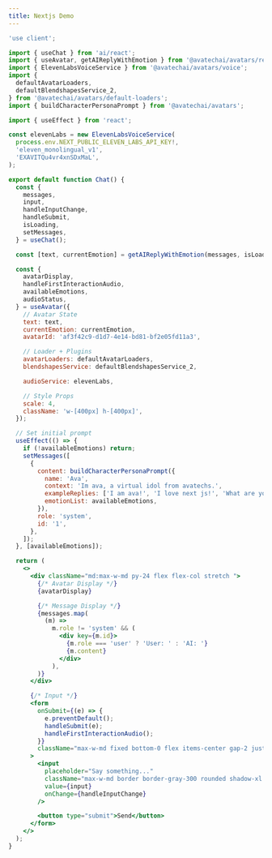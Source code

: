 ```yaml
---
title: Nextjs Demo
---
```


```jsx
'use client';

import { useChat } from 'ai/react';
import { useAvatar, getAIReplyWithEmotion } from '@avatechai/avatars/react';
import { ElevenLabsVoiceService } from '@avatechai/avatars/voice';
import {
  defaultAvatarLoaders,
  defaultBlendshapesService_2,
} from '@avatechai/avatars/default-loaders';
import { buildCharacterPersonaPrompt } from '@avatechai/avatars';

import { useEffect } from 'react';

const elevenLabs = new ElevenLabsVoiceService(
  process.env.NEXT_PUBLIC_ELEVEN_LABS_API_KEY!,
  'eleven_monolingual_v1',
  'EXAVITQu4vr4xnSDxMaL',
);

export default function Chat() {
  const {
    messages,
    input,
    handleInputChange,
    handleSubmit,
    isLoading,
    setMessages,
  } = useChat();

  const [text, currentEmotion] = getAIReplyWithEmotion(messages, isLoading);

  const {
    avatarDisplay,
    handleFirstInteractionAudio,
    availableEmotions,
    audioStatus,
  } = useAvatar({
    // Avatar State
    text: text,
    currentEmotion: currentEmotion,
    avatarId: 'af3f42c9-d1d7-4e14-bd81-bf2e05fd11a3',

    // Loader + Plugins
    avatarLoaders: defaultAvatarLoaders,
    blendshapesService: defaultBlendshapesService_2,

    audioService: elevenLabs,

    // Style Props
    scale: 4,
    className: 'w-[400px] h-[400px]',
  });

  // Set initial prompt
  useEffect(() => {
    if (!availableEmotions) return;
    setMessages([
      {
        content: buildCharacterPersonaPrompt({
          name: 'Ava',
          context: 'Im ava, a virtual idol from avatechs.',
          exampleReplies: ['I am ava!', 'I love next js!', 'What are you working on recently?', 'npm i @avatechai/avatars'],
          emotionList: availableEmotions,
        }),
        role: 'system',
        id: '1',
      },
    ]);
  }, [availableEmotions]);

  return (
    <>
      <div className="md:max-w-md py-24 flex flex-col stretch ">
        {/* Avatar Display */}
        {avatarDisplay}

        {/* Message Display */}
        {messages.map(
          (m) =>
            m.role != 'system' && (
              <div key={m.id}>
                {m.role === 'user' ? 'User: ' : 'AI: '}
                {m.content}
              </div>
            ),
        )}
      </div>

      {/* Input */}
      <form
        onSubmit={(e) => {
          e.preventDefault();
          handleSubmit(e);
          handleFirstInteractionAudio();
        }}
        className="max-w-md fixed bottom-0 flex items-center gap-2 justify-center mb-8 w-full"
      >
        <input
          placeholder="Say something..."
          className="max-w-md border border-gray-300 rounded shadow-xl p-2 w-full"
          value={input}
          onChange={handleInputChange}
        />

        <button type="submit">Send</button>
      </form>
    </>
  );
}
```